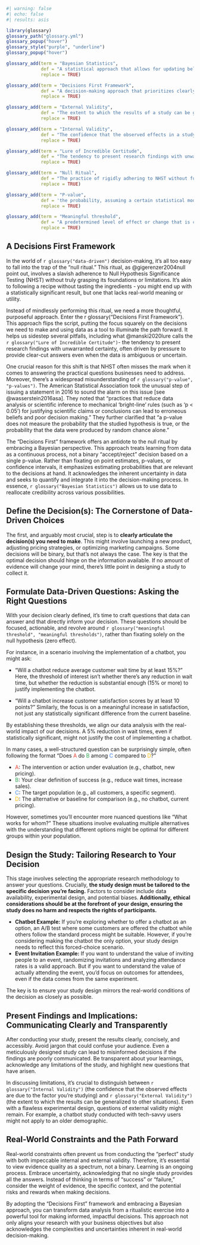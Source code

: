 ```r
#| warning: false
#| echo: false
#| results: asis

library(glossary)
glossary_path("glossary.yml")
glossary_popup("hover")
glossary_style("purple", "underline")
glossary_popup("hover")

glossary_add(term = "Bayesian Statistics",
             def = "A statistical approach that allows for updating beliefs or probabilities based on new evidence, rather than relying on fixed hypotheses.",
             replace = TRUE)

glossary_add(term = "Decisions First Framework",
             def = "A decision-making approach that prioritizes clearly defining the decision to be made before gathering and analyzing data.",
             replace = TRUE)

glossary_add(term = "External Validity",
             def = "The extent to which the results of a study can be generalized to other populations, settings, or situations.",
             replace = TRUE)

glossary_add(term = "Internal Validity",
             def = "The confidence that the observed effects in a study are truly caused by the factor being studied, rather than other confounding variables.",
             replace = TRUE)

glossary_add(term = "Lure of Incredible Certitude",
             def = "The tendency to present research findings with unwarranted certainty, often driven by pressure to provide clear-cut answers.",
             replace = TRUE)

glossary_add(term = "Null Ritual",
             def = "The practice of rigidly adhering to NHST without fully understanding its assumptions or limitations.",
             replace = TRUE)

glossary_add(term = "P-value",
             def = 'the probability, assuming a certain statistical model, that a statistical summary of the data (such as the sample mean difference between two groups) would be equal to or more extreme than its observed value. While a P-value indicates how "incompatible" the data are with a specified statistical model, it does not measure the probability that the hypothesis under study is true nor does it measure the probability that the data were produced by random chance alone.',
             replace = TRUE)

glossary_add(term = "Meaningful threshold",
             def = "A predetermined level of effect or change that is considered meaningful for decision-making purposes.",
             replace = TRUE)

```

## A Decisions First Framework

In the world of `r glossary("data-driven")` decision-making, it's all too easy to
fall into the trap of the "null ritual." This ritual, as @gigerenzer2004null
point out, involves a slavish adherence to Null Hypothesis Significance Testing
(NHST) without truly grasping its foundations or limitations. It's akin to
following a recipe without tasting the ingredients - you might end up with a
statistically significant result, but one that lacks real-world meaning or
utility.

Instead of mindlessly performing this ritual, we need a more thoughtful,
purposeful approach. Enter the r glossary("Decisions First Framework"). This
approach flips the script, putting the focus squarely on the decisions we need
to make and using data as a tool to illuminate the path forward. It helps us
sidestep several pitfalls, including what @manski2020lure calls the 
`r glossary("Lure of Incredible Certitude")`- the tendency to present research
findings with unwarranted certainty, often driven by pressure to provide
clear-cut answers even when the data is ambiguous or uncertain.

One crucial reason for this shift is that NHST often misses the mark when it
comes to answering the practical questions businesses need to address. Moreover,
there's a widespread misunderstanding of `r glossary("p-value", "p-values")`.
The American Statistical Association took the unusual step of issuing a
statement in 2016 to sound the alarm on this issue [see @wasserstein2016asa].
They noted that "practices that reduce data analysis or scientific inference to
mechanical 'bright-line' rules (such as 'p \< 0.05') for justifying scientific
claims or conclusions can lead to erroneous beliefs and poor decision making."
They further clarified that "a p-value does not measure the probability that the
studied hypothesis is true, or the probability that the data were produced by
random chance alone."

The "Decisions First" framework offers an antidote to the null ritual by
embracing a Bayesian perspective. This approach treats learning from data as a
continuous process, not a binary "accept/reject" decision based on a single
p-value. Rather than fixating on point estimates, p-values, or confidence
intervals, it emphasizes estimating probabilities that are relevant to the
decisions at hand. It acknowledges the inherent uncertainty in data and seeks to
quantify and integrate it into the decision-making process. In essence,
`r glossary("Bayesian Statistics")` allows us to use data to reallocate
credibility across various possibilities.


## Define the Decision(s): The Cornerstone of Data-Driven Choices

The first, and arguably most crucial, step is to **clearly articulate the
decision(s) you need to make**. This might involve launching a new product,
adjusting pricing strategies, or optimizing marketing campaigns. Some decisions
will be binary, but that's not always the case. The key is that the optimal
decision should hinge on the information available. If no amount of evidence
will change your mind, there's little point in designing a study to collect it.

## Formulate Data-Driven Questions: Asking the Right Questions

With your decision clearly defined, it's time to craft questions that data can
answer and that directly inform your decision. These questions should be
focused, actionable, and revolve around
`r glossary("meaningful threshold", "meaningful thresholds")`, rather than
fixating solely on the null hypothesis (zero effect).

For instance, in a scenario involving the implementation of a chatbot, you might
ask:

  + "Will a chatbot reduce average customer wait time by at least 15%?" Here,
    the threshold of interest isn't whether there's any reduction in wait time,
    but whether the reduction is substantial enough (15% or more) to justify
    implementing the chatbot.

  + "Will a chatbot increase customer satisfaction scores by at least 10
    points?" Similarly, the focus is on a meaningful increase in satisfaction,
    not just any statistically significant difference from the current baseline.

By establishing these thresholds, we align our data analysis with the real-world
impact of our decisions. A 5% reduction in wait times, even if statistically
significant, might not justify the cost of implementing a chatbot.

In many cases, a well-structured question can be surprisingly simple, often
following the format "Does <span style="color:#EA4335;">A</span> do
<span style="color:#34A853;">B</span> among
<span style="color:#4285F4;">C</span> compared to
<span style="color:#FBBC04;">D</span>?"

  - <span style="color:#EA4335;">A</span>: The intervention or action under
    evaluation (e.g., chatbot, new pricing).
  - <span style="color:#34A853;">B</span>: Your clear definition of success
    (e.g., reduce wait times, increase sales).
  - <span style="color:#4285F4;">C</span>: The target population (e.g., all
    customers, a specific segment).
  - <span style="color:#FBBC04;">D</span>: The alternative or baseline for
    comparison (e.g., no chatbot, current pricing).

However, sometimes you'll encounter more nuanced questions like "What works for
whom?" These situations involve evaluating multiple alternatives with the
understanding that different options might be optimal for different groups
within your population.


## Design the Study: Tailoring Research to Your Decision  

This stage involves selecting the appropriate research methodology to answer
your questions. Crucially, **the study design must be tailored to the specific
decision you're facing.** Factors to consider include data availability,
experimental design, and potential biases. **Additionally, ethical
considerations should be at the forefront of your design, ensuring the study
does no harm and respects the rights of participants.**

  - **Chatbot Example:** If you're exploring whether to offer a chatbot as an
    option, an A/B test where some customers are offered the chatbot while
    others follow the standard process might be suitable. However, if you're
    considering making the chatbot the only option, your study design needs to
    reflect this forced-choice scenario.
  - **Event Invitation Example:** If you want to understand the value of
    inviting people to an event, randomizing invitations and analyzing
    attendance rates is a valid approach. But if you want to understand the
    value of actually attending the event, you'd focus on outcomes for
    attendees, even if the data comes from the same experiment.

The key is to ensure your study design mirrors the real-world conditions of the
decision as closely as possible.


## Present Findings and Implications: Communicating Clearly and Transparently

After conducting your study, present the results clearly, concisely, and
accessibly. Avoid jargon that could confuse your audience. Even a meticulously
designed study can lead to misinformed decisions if the findings are poorly
communicated. Be transparent about your learnings, acknowledge any limitations
of the study, and highlight new questions that have arisen.

In discussing limitations, it's crucial to distinguish between
`r glossary("Internal Validity")` (the confidence that the observed effects 
are due to the factor you're studying) and `r glossary("External Validity")`
(the extent to which the results can be generalized to other situations).
Even with a flawless experimental design, questions of external validity might
remain. For example, a chatbot study conducted with tech-savvy users might
not apply to an older demographic.

## Real-World Constraints and the Path Forward

Real-world constraints often prevent us from conducting the "perfect" study with
both impeccable internal and external validity. Therefore, it's essential to
view evidence quality as a spectrum, not a binary. Learning is an ongoing
process. Embrace uncertainty, acknowledging that no single study provides all
the answers. Instead of thinking in terms of "success" or "failure," consider
the weight of evidence, the specific context, and the potential risks and
rewards when making decisions.

By adopting the "Decisions First" framework and embracing a Bayesian approach,
you can transform data analysis from a ritualistic exercise into a powerful tool
for making informed, impactful decisions. This approach not only aligns your
research with your business objectives but also acknowledges the complexities
and uncertainties inherent in real-world decision-making.



